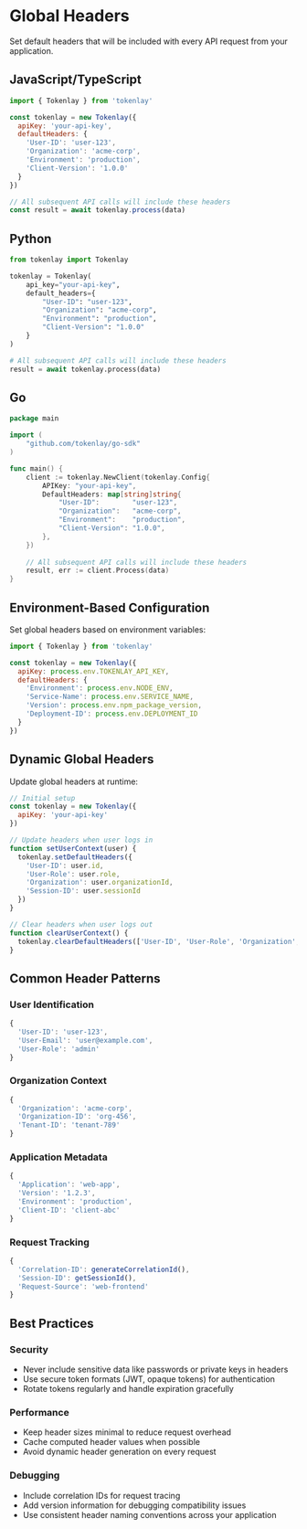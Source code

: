 
<Head>
  <title>Global Headers | Tokenlay</title>
</Head>

# Global Headers

Set default headers that will be included with every API request from your application.

## JavaScript/TypeScript

```javascript
import { Tokenlay } from 'tokenlay'

const tokenlay = new Tokenlay({
  apiKey: 'your-api-key',
  defaultHeaders: {
    'User-ID': 'user-123',
    'Organization': 'acme-corp',
    'Environment': 'production',
    'Client-Version': '1.0.0'
  }
})

// All subsequent API calls will include these headers
const result = await tokenlay.process(data)
```

## Python

```python
from tokenlay import Tokenlay

tokenlay = Tokenlay(
    api_key="your-api-key",
    default_headers={
        "User-ID": "user-123",
        "Organization": "acme-corp",
        "Environment": "production",
        "Client-Version": "1.0.0"
    }
)

# All subsequent API calls will include these headers
result = await tokenlay.process(data)
```

## Go

```go
package main

import (
    "github.com/tokenlay/go-sdk"
)

func main() {
    client := tokenlay.NewClient(tokenlay.Config{
        APIKey: "your-api-key",
        DefaultHeaders: map[string]string{
            "User-ID":        "user-123",
            "Organization":   "acme-corp",
            "Environment":    "production",
            "Client-Version": "1.0.0",
        },
    })
    
    // All subsequent API calls will include these headers
    result, err := client.Process(data)
}
```

## Environment-Based Configuration

Set global headers based on environment variables:

```javascript
import { Tokenlay } from 'tokenlay'

const tokenlay = new Tokenlay({
  apiKey: process.env.TOKENLAY_API_KEY,
  defaultHeaders: {
    'Environment': process.env.NODE_ENV,
    'Service-Name': process.env.SERVICE_NAME,
    'Version': process.env.npm_package_version,
    'Deployment-ID': process.env.DEPLOYMENT_ID
  }
})
```

## Dynamic Global Headers

Update global headers at runtime:

```javascript
// Initial setup
const tokenlay = new Tokenlay({
  apiKey: 'your-api-key'
})

// Update headers when user logs in
function setUserContext(user) {
  tokenlay.setDefaultHeaders({
    'User-ID': user.id,
    'User-Role': user.role,
    'Organization': user.organizationId,
    'Session-ID': user.sessionId
  })
}

// Clear headers when user logs out
function clearUserContext() {
  tokenlay.clearDefaultHeaders(['User-ID', 'User-Role', 'Organization', 'Session-ID'])
}
```

## Common Header Patterns

### User Identification
```javascript
{
  'User-ID': 'user-123',
  'User-Email': 'user@example.com',
  'User-Role': 'admin'
}
```

### Organization Context
```javascript
{
  'Organization': 'acme-corp',
  'Organization-ID': 'org-456',
  'Tenant-ID': 'tenant-789'
}
```

### Application Metadata
```javascript
{
  'Application': 'web-app',
  'Version': '1.2.3',
  'Environment': 'production',
  'Client-ID': 'client-abc'
}
```

### Request Tracking
```javascript
{
  'Correlation-ID': generateCorrelationId(),
  'Session-ID': getSessionId(),
  'Request-Source': 'web-frontend'
}
```

## Best Practices

### Security
- Never include sensitive data like passwords or private keys in headers
- Use secure token formats (JWT, opaque tokens) for authentication
- Rotate tokens regularly and handle expiration gracefully

### Performance
- Keep header sizes minimal to reduce request overhead
- Cache computed header values when possible
- Avoid dynamic header generation on every request

### Debugging
- Include correlation IDs for request tracing
- Add version information for debugging compatibility issues
- Use consistent header naming conventions across your application
